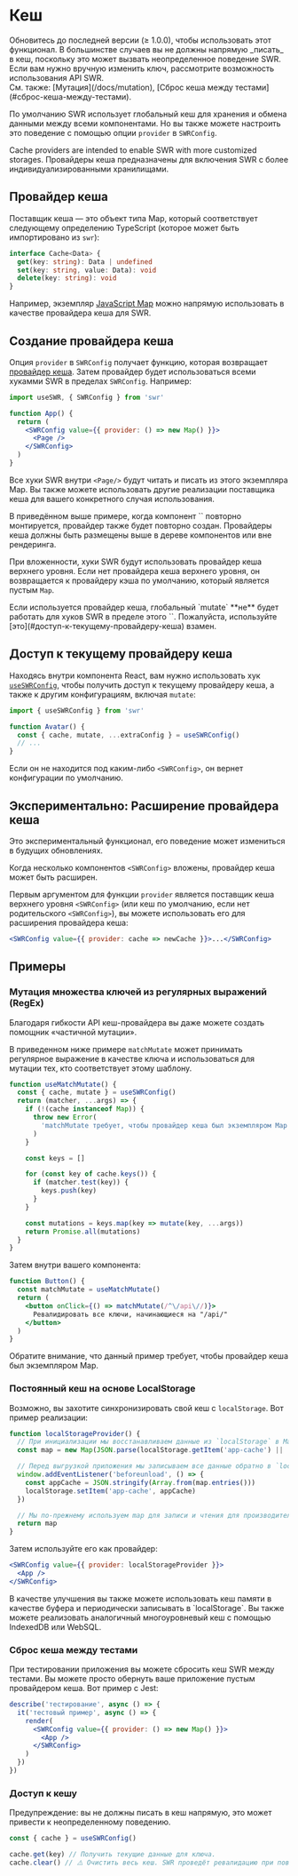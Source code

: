 
# Кеш

<Callout>
  Обновитесь до последней версии (≥ 1.0.0), чтобы использовать этот функционал.
</Callout>

<Callout emoji="⚠️">
  В большинстве случаев вы не должны напрямую _писать_ в кеш, поскольку это
  может вызвать неопределенное поведение SWR. Если вам нужно вручную изменить
  ключ, рассмотрите возможность использования API SWR.
  <br />
  См. также: [Мутация](/docs/mutation), [Сброс кеша между
  тестами](#сброс-кеша-между-тестами).
</Callout>

По умолчанию SWR использует глобальный кеш для хранения и обмена данными между всеми компонентами.
Но вы также можете настроить это поведение с помощью опции `provider` в `SWRConfig`.

Cache providers are intended to enable SWR with more customized storages.
Провайдеры кеша предназначены для включения SWR с более индивидуализированными хранилищами.

## Провайдер кеша

Поставщик кеша — это объект типа Map, который соответствует следующему определению TypeScript
(которое может быть импортировано из `swr`):

```typescript
interface Cache<Data> {
  get(key: string): Data | undefined
  set(key: string, value: Data): void
  delete(key: string): void
}
```

Например, экземпляр [JavaScript Map](https://developer.mozilla.org/ru/docs/Web/JavaScript/Reference/Global_Objects/Map)
можно напрямую использовать в качестве провайдера кеша для SWR.

## Создание провайдера кеша

Опция `provider` в `SWRConfig` получает функцию, которая возвращает [провайдер кеша](#провайдер-кеша).
Затем провайдер будет использоваться всеми хукамми SWR в пределах `SWRConfig`. Например:

```jsx
import useSWR, { SWRConfig } from 'swr'

function App() {
  return (
    <SWRConfig value={{ provider: () => new Map() }}>
      <Page />
    </SWRConfig>
  )
}
```

Все хуки SWR внутри `<Page/>` будут читать и писать из этого экземпляра Map. Вы также можете использовать
другие реализации поставщика кеша для вашего конкретного случая использования.

<Callout>
  В приведённом выше примере, когда компонент `<App />` повторно монтируется,
  провайдер также будет повторно создан. Провайдеры кеша должны быть размещены
  выше в дереве компонентов или вне рендеринга.
</Callout>


<div className="my-8">
  <Cache />
</div>

При вложенности, хуки SWR будут использовать провайдер кеша верхнего уровня. Если нет провайдера кеша
верхнего уровня, он возвращается к провайдеру кэша по умолчанию, который является пустым `Map`.

<Callout emoji="⚠️">
  Если используется провайдер кеша, глобальный `mutate` **не** будет работать для хуков SWR в пределе
  этого `<SWRConfig>`. Пожалуйста, используйте [это](#доступ-к-текущему-провайдеру-кеша) взамен.
</Callout>

## Доступ к текущему провайдеру кеша

Находясь внутри компонента React, вам нужно использовать хук [`useSWRConfig`](/docs/global-configuration#доступ-к-глобальным-конфигурациям),
чтобы получить доступ к текущему провайдеру кеша, а также к другим конфигурациям, включая `mutate`:

```jsx
import { useSWRConfig } from 'swr'

function Avatar() {
  const { cache, mutate, ...extraConfig } = useSWRConfig()
  // ...
}
```

Если он не находится под каким-либо `<SWRConfig>`, он вернет конфигурации по умолчанию.

## Экспериментально: Расширение провайдера кеша

<Callout emoji="🧪">
  Это экспериментальный функционал, его поведение может измениться в будущих
  обновлениях.
</Callout>

Когда несколько компонентов `<SWRConfig>` вложены, провайдер кеша может быть расширен.

Первым аргументом для функции `provider` является поставщик кеша верхнего уровня `<SWRConfig>`
(или кеш по умолчанию, если нет родительского `<SWRConfig>`),
вы можете использовать его для расширения провайдера кеша:

```jsx
<SWRConfig value={{ provider: cache => newCache }}>...</SWRConfig>
```

## Примеры

### Мутация множества ключей из регулярных выражений (RegEx)

Благодаря гибкости API кеш-провайдера вы даже можете создать помощник «частичной мутации».

В приведенном ниже примере `matchMutate` может принимать регулярное выражение в качестве ключа
и использоваться для мутации тех, кто соответствует этому шаблону.

```js
function useMatchMutate() {
  const { cache, mutate } = useSWRConfig()
  return (matcher, ...args) => {
    if (!(cache instanceof Map)) {
      throw new Error(
        'matchMutate требует, чтобы провайдер кеша был экземпляром Map'
      )
    }

    const keys = []

    for (const key of cache.keys()) {
      if (matcher.test(key)) {
        keys.push(key)
      }
    }

    const mutations = keys.map(key => mutate(key, ...args))
    return Promise.all(mutations)
  }
}
```

Затем внутри вашего компонента:

```jsx
function Button() {
  const matchMutate = useMatchMutate()
  return (
    <button onClick={() => matchMutate(/^\/api\//)}>
      Ревалидировать все ключи, начинающиеся на "/api/"
    </button>
  )
}
```

<Callout>
  Обратите внимание, что данный пример требует, чтобы провайдер кеша был
  экземпляром Map.
</Callout>

### Постоянный кеш на основе LocalStorage

Возможно, вы захотите синхронизировать свой кеш с `localStorage`. Вот пример реализации:

```jsx
function localStorageProvider() {
  // При инициализации мы восстанавливаем данные из `localStorage` в Map.
  const map = new Map(JSON.parse(localStorage.getItem('app-cache') || '[]'))

  // Перед выгрузкой приложения мы записываем все данные обратно в `localStorage`.
  window.addEventListener('beforeunload', () => {
    const appCache = JSON.stringify(Array.from(map.entries()))
    localStorage.setItem('app-cache', appCache)
  })

  // Мы по-прежнему используем map для записи и чтения для производительности.
  return map
}
```

Затем используйте его как провайдер:

```jsx
<SWRConfig value={{ provider: localStorageProvider }}>
  <App />
</SWRConfig>
```

<Callout>
  В качестве улучшения вы также можете использовать кеш памяти в качестве буфера
  и периодически записывать в `localStorage`. Вы также можете реализовать
  аналогичный многоуровневый кеш с помощью IndexedDB или WebSQL.
</Callout>

### Сброс кеша между тестами

При тестировании приложения вы можете сбросить кеш SWR между тестами. Вы можете просто обернуть
ваше приложение пустым провайдером кеша. Вот пример с Jest:

```jsx
describe('тестирование', async () => {
  it('тестовый пример', async () => {
    render(
      <SWRConfig value={{ provider: () => new Map() }}>
        <App />
      </SWRConfig>
    )
  })
})
```

### Доступ к кешу

Предупреждение: вы не должны писать в кеш напрямую, это может привести к неопределенному поведению.

```jsx
const { cache } = useSWRConfig()

cache.get(key) // Получить текущие данные для ключа.
cache.clear() // ⚠️ Очистить весь кеш. SWR проведёт ревалидацию при повторном рендеринге.
```
